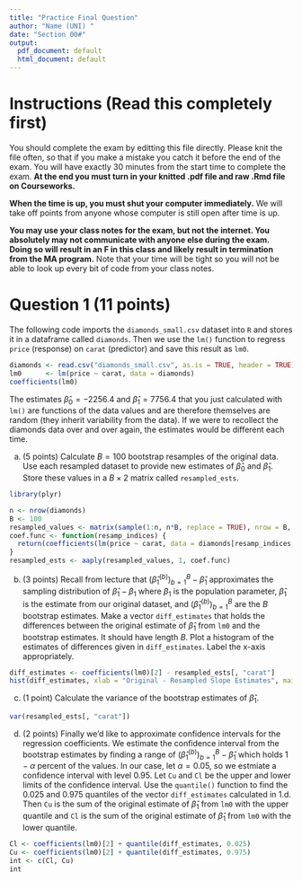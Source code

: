 ```yaml
---
title: "Practice Final Question"
author: "Name (UNI) "
date: "Section 00#"
output:
  pdf_document: default
  html_document: default
---
```


# Instructions (Read this completely first)

You should complete the exam by editting this file directly.  Please knit the file often, so that if you make a mistake you catch it before the end of the exam.  You will have exactly 30 minutes from the start time to complete the exam.  **At the end you must turn in your knitted .pdf file and raw .Rmd file on Courseworks.**

**When the time is up, you must shut your computer immediately.**  We will take off points from anyone whose computer is still open after time is up.

**You may use your class notes for the exam, but not the internet.  You absolutely may not communicate with anyone else during the exam.  Doing so will result in an F in this class and likely result in termination from the MA program.**  Note that your time will be tight so you will not be able to look up every bit of code from your class notes.

\newpage

# Question 1 (11 points)

The following code imports the `diamonds_small.csv` dataset into `R` and stores it in a dataframe called `diamonds`.  Then we use the `lm()` function to regress `price` (response) on `carat` (predictor) and save this result as `lm0`.

```r
diamonds <- read.csv("diamonds_small.csv", as.is = TRUE, header = TRUE)
lm0      <- lm(price ~ carat, data = diamonds)
coefficients(lm0)
```

The estimates $\hat{\beta}_0 = -2256.4$ and $\hat{\beta}_1 = 7756.4$ that you just calculated with `lm()` are functions of the data values and are therefore themselves are random (they inherit variability from the data).  If we were to recollect the diamonds data over and over again, the estimates would be different each time.

a. (5 points) Calculate $B = 100$ bootstrap resamples of the original data.  Use each resampled dataset to provide new estimates of $\hat{\beta}_0$ and $\hat{\beta}_1$.  Store these values in a $B \times 2$ matrix called `resampled_ests`.

```r
library(plyr)

n <- nrow(diamonds)
B <- 100
resampled_values <- matrix(sample(1:n, n*B, replace = TRUE), nrow = B, ncol = n)
coef.func <- function(resamp_indices) {
  return(coefficients(lm(price ~ carat, data = diamonds[resamp_indices, ])))
}
resampled_ests <- aaply(resampled_values, 1, coef.func)
```

b. (3 points) Recall from lecture that $\left(\hat{\beta}_1^{(b)}\right)_{b=1}^B - \hat{\beta}_1$ approximates the sampling distribution of $\hat{\beta}_1 - \beta_1$ where $\beta_1$ is the population parameter, $\hat{\beta}_1$ is the estimate from our original dataset, and $\left(\hat{\beta}_1^{(b)}\right)_{b=1}^B$ are the $B$ bootstrap estimates. Make a vector `diff_estimates` that holds the differences between the original estimate of $\hat{\beta}_1$ from `lm0` and the bootstrap estimates.  It should have length $B$.  Plot a histogram of the estimates of differences given in `diff_estimates`.  Label the x-axis appropriately.

```r
diff_estimates <- coefficients(lm0)[2] - resampled_ests[, "carat"]
hist(diff_estimates, xlab = "Original - Resampled Slope Estimates", main = "Bootstrap Resamples")
```

c. (1 point) Calculate the variance of the bootstrap estimates of $\hat{\beta}_1$.

```r
var(resampled_ests[, "carat"])
```


d. (2 points) Finally we'd like to approximate confidence intervals for the regression coefficients.  We estimate the confidence interval from the bootstrap estimates by finding a range of $\left(\hat{\beta}_1^{(b)}\right)_{b=1}^B - \hat{\beta}_1$ which holds $1-\alpha$ percent of the values.  In our case, let $\alpha = 0.05$, so we estmiate a confidence interval with level $0.95$.  Let `Cu` and `Cl` be the upper and lower limits of the confidence interval.  Use the `quantile()` function to find the $0.025$ and $0.975$ quantiles of the vector `diff_estimates` calculated in 1.d.  Then `Cu` is the sum of the original estimate of $\hat{\beta}_1$ from `lm0` with the upper quantile and `Cl` is the sum of the original estimate of $\hat{\beta}_1$ from `lm0` with the lower quantile.

```r
Cl <- coefficients(lm0)[2] + quantile(diff_estimates, 0.025)
Cu <- coefficients(lm0)[2] + quantile(diff_estimates, 0.975)
int <- c(Cl, Cu)
int
```

